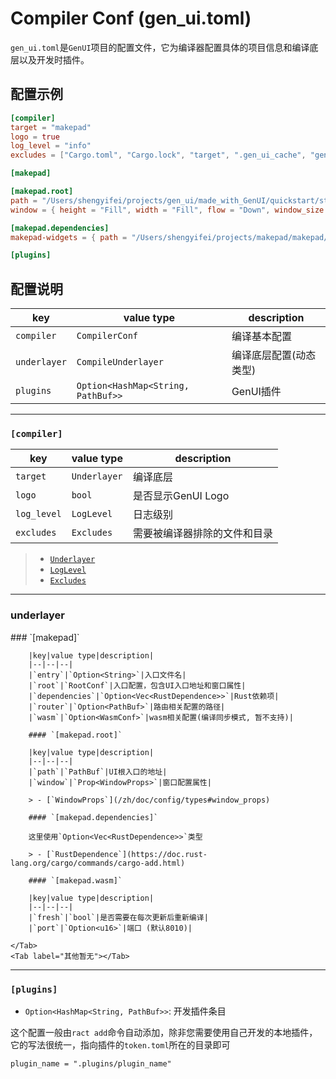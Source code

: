 
# Compiler Conf (gen_ui.toml)

`gen_ui.toml`是`GenUI`项目的配置文件，它为编译器配置具体的项目信息和编译底层以及开发时插件。

## 配置示例

```toml title="gen_ui.toml"
[compiler]
target = "makepad"
logo = true
log_level = "info"
excludes = ["Cargo.toml", "Cargo.lock", "target", ".gen_ui_cache", "gen_ui.toml", ".plugins"]

[makepad]

[makepad.root]
path = "/Users/shengyifei/projects/gen_ui/made_with_GenUI/quickstart/start/views/root.gen"
window = { height = "Fill", width = "Fill", flow = "Down", window_size = { inner_size = { x = 1080.0, y = 720.0 } } }

[makepad.dependencies]
makepad-widgets = { path = "/Users/shengyifei/projects/makepad/makepad/widgets" }

[plugins]

```

## 配置说明

|key|value type|description|
|--|--|--|
|`compiler`|`CompilerConf`|编译基本配置|
|`underlayer`|`CompileUnderlayer`|编译底层配置(动态类型)|
|`plugins`|`Option<HashMap<String, PathBuf>>`|GenUI插件|

---

### `[compiler]`

|key|value type|description|
|--|--|--|
|`target`|`Underlayer`|编译底层|
|`logo`|`bool`|是否显示GenUI Logo|
|`log_level`|`LogLevel`|日志级别|
|`excludes`|`Excludes`|需要被编译器排除的文件和目录|

> - [`Underlayer`](/zh/doc/config/types#underlayer)
> - [`LogLevel`](/zh/doc/config/types#log_level)
> - [`Excludes`](/zh/doc/config/types#excludes)

---

### underlayer

<Tabs>
    <Tab label="makepad">
        ### `[makepad]`

        |key|value type|description|
        |--|--|--|
        |`entry`|`Option<String>`|入口文件名|
        |`root`|`RootConf`|入口配置，包含UI入口地址和窗口属性|
        |`dependencies`|`Option<Vec<RustDependence>>`|Rust依赖项|
        |`router`|`Option<PathBuf>`|路由相关配置的路径|
        |`wasm`|`Option<WasmConf>`|wasm相关配置(编译同步模式, 暂不支持)|

        #### `[makepad.root]`

        |key|value type|description|
        |--|--|--|
        |`path`|`PathBuf`|UI根入口的地址|
        |`window`|`Prop<WindowProps>`|窗口配置属性|

        > - [`WindowProps`](/zh/doc/config/types#window_props)

        #### `[makepad.dependencies]`

        这里使用`Option<Vec<RustDependence>>`类型

        > - [`RustDependence`](https://doc.rust-lang.org/cargo/commands/cargo-add.html)

        #### `[makepad.wasm]`

        |key|value type|description|
        |--|--|--|
        |`fresh`|`bool`|是否需要在每次更新后重新编译|
        |`port`|`Option<u16>`|端口 (默认8010)|
    
    </Tab>
    <Tab label="其他暂无"></Tab>
</Tabs>

---

### `[plugins]`

- `Option<HashMap<String, PathBuf>>`: 开发插件条目

这个配置一般由`ract add`命令自动添加，除非您需要使用自己开发的本地插件，它的写法很统一，指向插件的`token.toml`所在的目录即可

`plugin_name = ".plugins/plugin_name"`